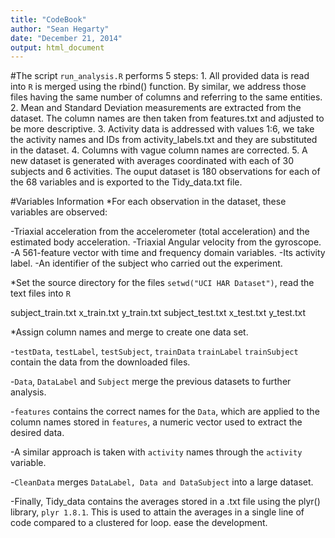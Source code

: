 ```yaml
---
title: "CodeBook"
author: "Sean Hegarty"
date: "December 21, 2014"
output: html_document
---
```

#The script `run_analysis.R` performs 5 steps:
1. All provided data is read into `R` is merged using the rbind() function. By similar, we address those files having the same number of columns and referring to the same entities.
2. Mean and Standard Deviation measurements are extracted from the dataset. The column names are then  taken from features.txt and adjusted to be more descriptive.
3. Activity data is addressed with values 1:6, we take the activity names and IDs from activity_labels.txt and they are substituted in the dataset.
4. Columns with vague column names are corrected.
5. A new dataset is generated with averages coordinated with each of 30 subjects and 6 activities. The ouput dataset is 180 observations for each of the 68 variables and is exported to the Tidy_data.txt file.

#Variables Information
*For each observation in the dataset, these variables are observed:

-Triaxial acceleration from the accelerometer (total acceleration) and the estimated body acceleration.
-Triaxial Angular velocity from the gyroscope.
-A 561-feature vector with time and frequency domain variables.
-Its activity label.
-An identifier of the subject who carried out the experiment.

*Set the source directory for the files `setwd("UCI HAR Dataset")`, read the text files into `R`

subject_train.txt
x_train.txt
y_train.txt
subject_test.txt
x_test.txt
y_test.txt

*Assign column names and merge to create one data set.

-`testData`, `testLabel`, `testSubject`, `trainData` `trainLabel` `trainSubject` contain the data from the downloaded files.

-`Data`, `DataLabel` and `Subject` merge the previous datasets to further analysis.

-`features` contains the correct names for the `Data`, which are applied to the column names stored in `features`, a numeric vector used to extract the desired data.

-A similar approach is taken with `activity` names through the `activity` variable.

-`CleanData` merges `DataLabel, Data and DataSubject` into a large dataset.

-Finally, Tidy_data contains the averages stored in a .txt file using the plyr() library, `plyr 1.8.1`. This is used to attain the averages in a single line of code compared to a clustered for loop. ease the development.